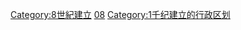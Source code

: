 [[Category:8世紀建立|Category:8世紀建立]]
[[Category:各世纪建立的行政区划|08]]
[[Category:1千纪建立的行政区划|Category:1千纪建立的行政区划]]